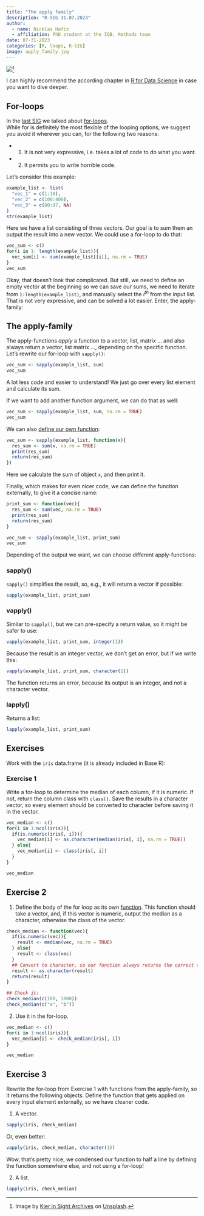```yaml
---
title: "The apply family"
description: "R-SIG 31.07.2023"
author: 
  - name: Nicklas Hafiz
  - affiliation: PhD student at the IQB, Methods team
date: 07-31-2023
categories: [R, loops, R-SIG]
image: apply_family.jpg
---
```


![](apply_family.jpg)[^1]

[^1]: Image by [Kier in Sight Archives](https://unsplash.com/de/@kierinsightarchives) on [Unsplash](https://unsplash.com/de/fotos/black-and-white-heart-skizze-4bhhwmsYl-c).

I can highly recommend the according chapter in [R for Data Science](https://r4ds.had.co.nz/iteration.html#iteration) in case you want to dive deeper.

## For-loops

In the [last SIG](../23_03_20_forloops/index.qmd) we talked about [for-loops](https://nickhaf.github.io/r_tutorial/qmd/loops/loops.html).\
While for is definitely the most flexible of the looping options, we suggest you avoid it wherever you can, for the following two reasons:

-   

    1.  It is not very expressive, i.e. takes a lot of code to do what you want.

-   

    2.  It permits you to write horrible code.

Let's consider this example:

```r
example_list <- list(
  "vec_1" = c(1:10),
  "vec_2" = c(100:400),
  "vec_3" = c(80:97, NA)
)
str(example_list)
```

Here we have a list consisting of three vectors. Our goal is to sum them an output the result into a new vector. We could use a for-loop to do that:

```r
vec_sum <- c()
for(i in 1: length(example_list)){
  vec_sum[i] <- sum(example_list[[i]], na.rm = TRUE)
}
vec_sum
```

Okay, that doesn't look that complicated. But still, we need to define an empty vector at the beginning so we can save our sums, we need to iterate from `1:length(example_list)`, and manually select the $i^{th}$ from the input list. That is not very expressive, and can be solved a lot easier. Enter, the apply-family:

## The apply-family

The apply-functions *apply* a function to a vector, list, matrix ... and also always return a vector, list matrix ..., depending on the specific function. Let's rewrite our for-loop with `sapply()`:

```r
vec_sum <- sapply(example_list, sum)
vec_sum
```

A lot less code and easier to understand! We just go over every list element and calculate its sum.

If we want to add another function argument, we can do that as well:

```r
vec_sum <- sapply(example_list, sum, na.rm = TRUE)
vec_sum
```

We can also [define our own function](https://nickhaf.github.io/r_tutorial/qmd/functions/functions.html):

```r
vec_sum <- sapply(example_list, function(x){
  res_sum <- sum(x, na.rm = TRUE)
  print(res_sum)
  return(res_sum)
})
```

Here we calculate the sum of object `x`, and then print it.

Finally, which makes for even nicer code, we can define the function externally, to give it a concise name:

```r
print_sum <- function(vec){
  res_sum <- sum(vec, na.rm = TRUE)
  print(res_sum)
  return(res_sum)
}

vec_sum <- sapply(example_list, print_sum)
vec_sum
```

Depending of the output we want, we can choose different apply-functions:

### sapply()

`sapply()` simplifies the result, so, e.g., it will return a vector if possible:

```r
sapply(example_list, print_sum)
```

### vapply()

Similar to `sapply()`, but we can pre-specify a return value, so it might be safer to use:

```r
vapply(example_list, print_sum, integer(1))
```

Because the result is an integer vector, we don't get an error, but if we write this:

```r
vapply(example_list, print_sum, character(1))
```

The function returns an error, because its output is an integer, and not a character vector.

### lapply()

Returns a list:

```r
lapply(example_list, print_sum)
```

::: callout-note
## Exercises

Work with the `iris` data.frame (it is already included in Base R):

### Exercise 1

Write a for-loop to determine the median of each column, if it is numeric. If not, return the column class with `class()`. Save the results in a character vector, so every element should be converted to character before saving it in the vector.

::: {.callout-caution collapse="true"}
```r
vec_median <- c()
for(i in 1:ncol(iris)){
  if(is.numeric(iris[, i])){
    vec_median[i] <- as.character(median(iris[, i], na.rm = TRUE))
  } else{
    vec_median[i] <- class(iris[, i])
  }
}

vec_median
```
:::

## Exercise 2

1.  Define the body of the for loop as its own [function](https://nickhaf.github.io/r_tutorial/qmd/functions/functions.html). This function should take a vector, and, if this vector is numeric, output the median as a character, otherwise the class of the vector.

::: {.callout-caution collapse="true"}
```r
check_median <- function(vec){
  if(is.numeric(vec)){
    result <- median(vec, na.rm = TRUE)
  } else{
    result <- class(vec)
  }
  ## Convert to character, so our function always returns the correct type
  result <- as.character(result)
  return(result)
}

## Check it:
check_median(c(100, 1000))
check_median(c("a", "b"))
```
:::

2.  Use it in the for-loop.

::: {.callout-caution collapse="true"}
```r
vec_median <- c()
for(i in 1:ncol(iris)){
  vec_median[i] <- check_median(iris[, i])
}

vec_median
```
:::

## Exercise 3

Rewrite the for-loop from Exercise 1 with functions from the apply-family, so it returns the following objects. Define the function that gets applied on every input element externally, so we have cleaner code.

1.  A vector.

::: {.callout-caution collapse="true"}
```r
sapply(iris, check_median)
```

Or, even better:

```r
vapply(iris, check_median, character(1))
```

Wow, that's pretty nice, we condensed our function to half a line by defining the function somewhere else, and not using a for-loop!
:::

2.  A list.

::: {.callout-caution collapse="true"}
```r
lapply(iris, check_median)
```
:::
:::